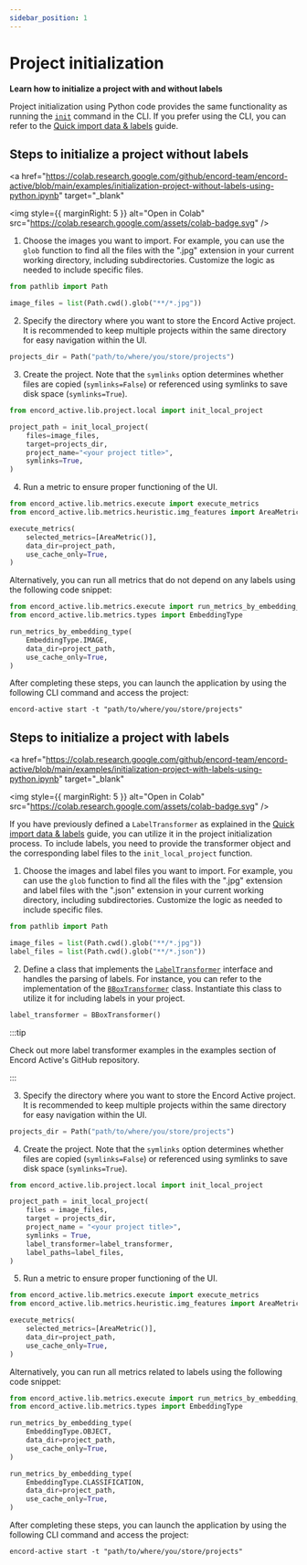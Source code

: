 ```yaml
---
sidebar_position: 1
---
```


# Project initialization

**Learn how to initialize a project with and without labels**

Project initialization using Python code provides the same functionality as running the [`init`][cli-init] command in the CLI.
If you prefer using the CLI, you can refer to the [Quick import data & labels][quick-import-data-guide] guide. 

## Steps to initialize a project without labels 

<a
  href="https://colab.research.google.com/github/encord-team/encord-active/blob/main/examples/initialization-project-without-labels-using-python.ipynb"
  target="_blank"
>
  <img
    style={{ marginRight: 5 }}
    alt="Open in Colab"
    src="https://colab.research.google.com/assets/colab-badge.svg"
  />
</a>

1. Choose the images you want to import.
  For example, you can use the `glob` function to find all the files with the ".jpg" extension in your current working directory, including subdirectories.
  Customize the logic as needed to include specific files.

  ```python
  from pathlib import Path

  image_files = list(Path.cwd().glob("**/*.jpg"))
  ```

2. Specify the directory where you want to store the Encord Active project.
  It is recommended to keep multiple projects within the same directory for easy navigation within the UI.
  
  ```python
  projects_dir = Path("path/to/where/you/store/projects")
  ```

3. Create the project.
  Note that the `symlinks` option determines whether files are copied (`symlinks=False`) or referenced using symlinks to save disk space (`symlinks=True`).

  ```python
  from encord_active.lib.project.local import init_local_project
  
  project_path = init_local_project(
      files=image_files,
      target=projects_dir,
      project_name="<your project title>",
      symlinks=True,
  )
  ```

4. Run a metric to ensure proper functioning of the UI.
  
  ```python
  from encord_active.lib.metrics.execute import execute_metrics
  from encord_active.lib.metrics.heuristic.img_features import AreaMetric
  
  execute_metrics(
      selected_metrics=[AreaMetric()],
      data_dir=project_path,
      use_cache_only=True,
  )
  ```

  Alternatively, you can run all metrics that do not depend on any labels using the following code snippet:
  
  ```python
  from encord_active.lib.metrics.execute import run_metrics_by_embedding_type
  from encord_active.lib.metrics.types import EmbeddingType

  run_metrics_by_embedding_type(
      EmbeddingType.IMAGE,
      data_dir=project_path,
      use_cache_only=True,
  )
  ```

After completing these steps, you can launch the application by using the following CLI command and access the project:

```shell
encord-active start -t "path/to/where/you/store/projects"
```

## Steps to initialize a project with labels

<a
  href="https://colab.research.google.com/github/encord-team/encord-active/blob/main/examples/initialization-project-with-labels-using-python.ipynb"
  target="_blank"
>
  <img
    style={{ marginRight: 5 }}
    alt="Open in Colab"
    src="https://colab.research.google.com/assets/colab-badge.svg"
  />
</a>

If you have previously defined a `LabelTransformer` as explained in the [Quick import data & labels][quick-import-data-guide-include-labels] guide, you can utilize it in the project initialization process.
To include labels, you need to provide the transformer object and the corresponding label files to the `init_local_project` function.

1. Choose the images and label files you want to import.
  For example, you can use the `glob` function to find all the files with the ".jpg" extension and label files with the ".json" extension in your current working directory, including subdirectories.
  Customize the logic as needed to include specific files.

  ```python
  from pathlib import Path

  image_files = list(Path.cwd().glob("**/*.jpg"))
  label_files = list(Path.cwd().glob("**/*.json"))
  ```

2. Define a class that implements the [`LabelTransformer`][gh-label-transformer-interface] interface and handles the parsing of labels.
  For instance, you can refer to the implementation of the [`BBoxTransformer`][gh-bbox-transformer] class.
  Instantiate this class to utilize it for including labels in your project.

  ```python
  label_transformer = BBoxTransformer()
  ```

  :::tip
  
  Check out more label transformer examples in the examples section of Encord Active's GitHub repository.
  
  :::

3. Specify the directory where you want to store the Encord Active project.
  It is recommended to keep multiple projects within the same directory for easy navigation within the UI.
  
  ```python
  projects_dir = Path("path/to/where/you/store/projects")
  ```

4. Create the project.
  Note that the `symlinks` option determines whether files are copied (`symlinks=False`) or referenced using symlinks to save disk space (`symlinks=True`).

  ```python
  from encord_active.lib.project.local import init_local_project
  
  project_path = init_local_project(
      files = image_files,
      target = projects_dir,
      project_name = "<your project title>",
      symlinks = True,
      label_transformer=label_transformer,
      label_paths=label_files,
  )
  ```

5. Run a metric to ensure proper functioning of the UI.
  
  ```python
  from encord_active.lib.metrics.execute import execute_metrics
  from encord_active.lib.metrics.heuristic.img_features import AreaMetric
  
  execute_metrics(
      selected_metrics=[AreaMetric()],
      data_dir=project_path,
      use_cache_only=True,
  )
  ```

  Alternatively, you can run all metrics related to labels using the following code snippet:
  
  ```python
  from encord_active.lib.metrics.execute import run_metrics_by_embedding_type
  from encord_active.lib.metrics.types import EmbeddingType
  
  run_metrics_by_embedding_type(
      EmbeddingType.OBJECT,
      data_dir=project_path,
      use_cache_only=True,
  )

  run_metrics_by_embedding_type(
      EmbeddingType.CLASSIFICATION,
      data_dir=project_path,
      use_cache_only=True,
  )
  ```

After completing these steps, you can launch the application by using the following CLI command and access the project:

```shell
encord-active start -t "path/to/where/you/store/projects"
```

[gh-bbox-transformer]: https://github.com/encord-team/encord-active/blob/main/examples/label-transformers/bounding-boxes/bbox_transformer.py
[gh-label-transformer-interface]: https://github.com/encord-team/encord-active/blob/main/src/encord_active/lib/labels/label_transformer.py#L61-L79
[gh-transformer-examples]: https://github.com/encord-team/encord-active/blob/main/examples/label-transformers
[cli-init]: ../cli#init
[quick-import-data-guide]: ../import/quick-import-data 
[quick-import-data-guide-include-labels]: ../import/quick-import-data#including-labels
[init-docs]: ../import/quick-import-data
[gh-transformer-examples]: https://github.com/encord-team/encord-active/blob/main/examples/label-transformers

